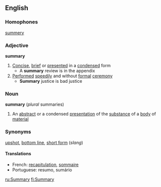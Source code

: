 ==English==
===Homophones===
[[summery]]
===Adjective===
'''summary'''
#[[Concise]], [[brief]] or [[presented]] in a [[condensed]] form
#* A '''summary''' review is in the appendix
#[[Perform]]ed [[speedily]] and without [[formal]] [[ceremony]]
#* '''Summary''' justice is bad justice
===Noun===
'''summary''' (''plural'' summaries)
#An [[abstract]] or a condensed [[presentation]] of the [[substance]] of a [[body]] of [[material]]
===Synonyms===
[[upshot]], [[bottom line]], [[short form]] (''slang'')
====Translations====
*French: [[recapitulation]], [[sommaire]]
*Portuguese: resumo, sumário


[[ru:Summary]]
[[fi:Summary]]